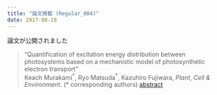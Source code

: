 ```yaml
---
title: "論文掲載 (Regular_004)"
date: 2017-08-18
---
```


論文が公開されました  

> “Quantification of excitation energy distribution between photosystems based on a mechanistic model of photosynthetic electron transport”  
> Keach Murakami<sup>\*</sup>, Ryo Matsuda<sup>\*</sup>, Kazuhiro Fujiwara, *Plant, Cell & Environment*. (\* corresponding authors) [abstract](http://onlinelibrary.wiley.com/wol1/doi/10.1111/pce.12986/abstract)